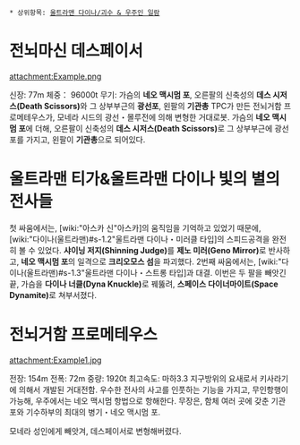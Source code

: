  * 상위항목: [[울트라맨 다이나/괴수 & 우주인 일람]]

= 전뇌마신 데스페이서 =
attachment:Example.png

신장: 77m 체중： 96000t
무기: 가슴의 '''네오 맥시멈 포''', 오른팔의 신축성의 '''데스 시저스(Death Scissors)'''와 그 상부부근의 '''광선포''', 왼팔의 '''기관총'''
TPC가 만든 전뇌거함 프로메테우스가, 모네라 시드의 광선・몰루전에 의해 변형한 거대로봇. 가슴의 '''네오 맥시멈 포'''에 더해, 오른팔이 신축성의 '''데스 시저스(Death Scissors)'''로 그 상부부근에 광선포를 가지고, 왼팔이 '''기관총'''으로 되어있다. 

= 울트라맨 티가&울트라맨 다이나 빛의 별의 전사들 =
첫 싸움에서는, [wiki:"아스카 신"아스카]의 움직임을 기억하고 있었기 때문에, [wiki:"다이나(울트라맨)#s-1.2"울트라맨 다이나・미러클 타입]의 스피드공격을 완전히 볼 수 있었다. '''샤이닝 저지(Shinning Judge)'''를 '''제노 미러(Geno Mirror)'''로 반사하고, '''네오 맥시멈 포'''의 일격으로 '''크리오모스 섬'''을 파괴했다. 2번째 싸움에서는, [wiki:"다이나(울트라맨)#s-1.3"울트라맨 다이나・스트롱 타입]과 대결. 이번은 두 팔을 빼앗긴 끝, 가슴을 '''다이나 너클(Dyna Knuckle)'''로 꿰뚫려, '''스페이스 다이너마이트(Space Dynamite)'''로 쳐부서졌다. 

= 전뇌거함 프로메테우스 =
attachment:Example1.jpg

전장: 154m 전폭: 72m 중량: 1920t 최고속도: 마하3.3
지구방위의 요새로서 키사라기에 의해서 개발된 거대전함. 우수한 전사의 사고를 인풋하는 기능을 가지고, 무인항행이 가능해, 우주에서는 네오 맥시멈 항법으로 항해한다. 무장은, 함체 여러 곳에 갖춘 기관포와 기수하부의 최대의 병기・네오 맥시멈 포. 

모네라 성인에게 빼앗겨, 데스페이서로 변형해버렸다. 
